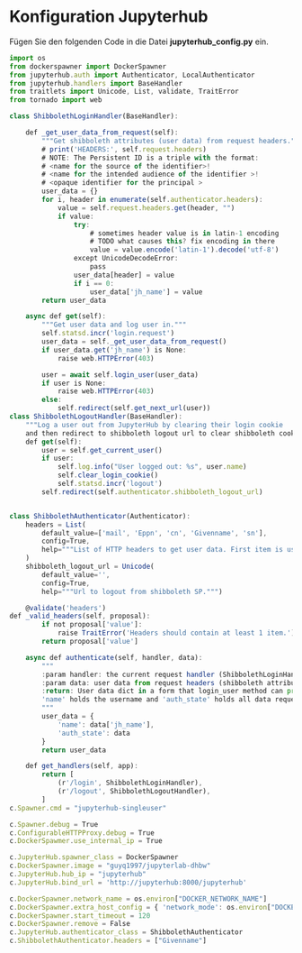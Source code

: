 # Konfiguration Jupyterhub
Fügen Sie den folgenden Code in die Datei **jupyterhub_config.py** ein.
```js
import os
from dockerspawner import DockerSpawner
from jupyterhub.auth import Authenticator, LocalAuthenticator
from jupyterhub.handlers import BaseHandler
from traitlets import Unicode, List, validate, TraitError
from tornado import web

class ShibbolethLoginHandler(BaseHandler):

    def _get_user_data_from_request(self):
        """Get shibboleth attributes (user data) from request headers."""
        # print('HEADERS:', self.request.headers)
        # NOTE: The Persistent ID is a triple with the format:
        # <name for the source of the identifier>!
        # <name for the intended audience of the identifier >!
        # <opaque identifier for the principal >
        user_data = {}
        for i, header in enumerate(self.authenticator.headers):
            value = self.request.headers.get(header, "")
            if value:
                try:
                    # sometimes header value is in latin-1 encoding
                    # TODO what causes this? fix encoding in there
                    value = value.encode('latin-1').decode('utf-8')
                except UnicodeDecodeError:
                    pass
                user_data[header] = value
                if i == 0:
                    user_data['jh_name'] = value
        return user_data

    async def get(self):
        """Get user data and log user in."""
        self.statsd.incr('login.request')
        user_data = self._get_user_data_from_request()
        if user_data.get('jh_name') is None:
            raise web.HTTPError(403)

        user = await self.login_user(user_data)
        if user is None:
            raise web.HTTPError(403)
        else:
            self.redirect(self.get_next_url(user))
class ShibbolethLogoutHandler(BaseHandler):
    """Log a user out from JupyterHub by clearing their login cookie
    and then redirect to shibboleth logout url to clear shibboleth cookie."""
    def get(self):
        user = self.get_current_user()
        if user:
            self.log.info("User logged out: %s", user.name)
            self.clear_login_cookie()
            self.statsd.incr('logout')
        self.redirect(self.authenticator.shibboleth_logout_url)


class ShibbolethAuthenticator(Authenticator):
    headers = List(
        default_value=['mail', 'Eppn', 'cn', 'Givenname', 'sn'],
        config=True,
        help="""List of HTTP headers to get user data. First item is used as unique user name."""
    )
    shibboleth_logout_url = Unicode(
        default_value='',
        config=True,
        help="""Url to logout from shibboleth SP.""")

    @validate('headers')
def _valid_headers(self, proposal):
        if not proposal['value']:
            raise TraitError('Headers should contain at least 1 item.')
        return proposal['value']

    async def authenticate(self, handler, data):
        """
        :param handler: the current request handler (ShibbolethLoginHandler)
        :param data: user data from request headers (shibboleth attributes)
        :return: User data dict in a form that login_user method can process it.
        'name' holds the username and 'auth_state' holds all data requested from shibboleth.
        """
        user_data = {
            'name': data['jh_name'],
            'auth_state': data
        }
        return user_data

    def get_handlers(self, app):
        return [
            (r'/login', ShibbolethLoginHandler),
            (r'/logout', ShibbolethLogoutHandler),
        ]
c.Spawner.cmd = "jupyterhub-singleuser"

c.Spawner.debug = True
c.ConfigurableHTTPProxy.debug = True
c.DockerSpawmer.use_internal_ip = True

c.JupyterHub.spawner_class = DockerSpawner
c.DockerSpawner.image = "guyq1997/jupyterlab-dhbw"
c.JupyterHub.hub_ip = "jupyterhub"
c.JupyterHub.bind_url = 'http://jupyterhub:8000/jupyterhub'

c.DockerSpawner.network_name = os.environ["DOCKER_NETWORK_NAME"]
c.DockerSpawner.extra_host_config = { 'network_mode': os.environ["DOCKER_NETWORK_NAME"] }
c.DockerSpawner.start_timeout = 120
c.DockerSpawner.remove = False
c.JupyterHub.authenticator_class = ShibbolethAuthenticator
c.ShibbolethAuthenticator.headers = ["Givenname"]

```